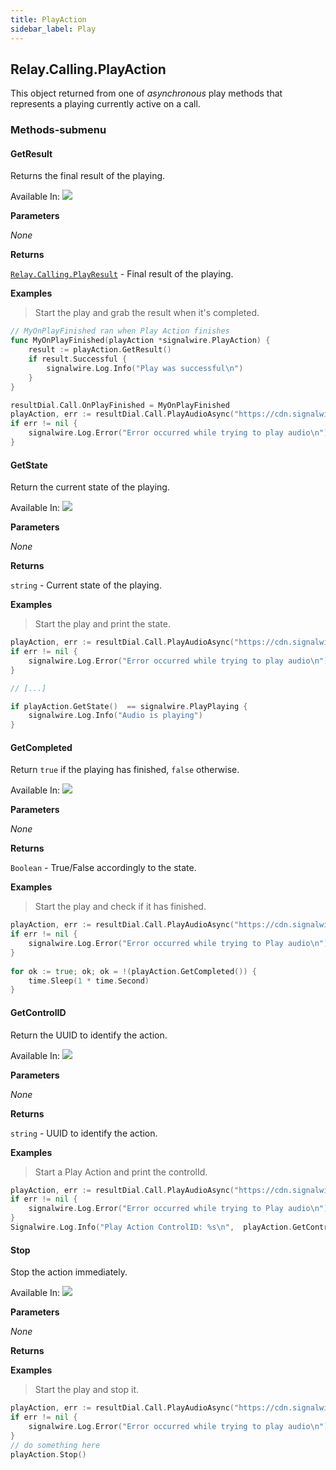 ```yaml
---
title: PlayAction
sidebar_label: Play
---
```


[link]: #

[relay-calling-playresult]: /sdks/reference/realtime-sdk/v2/sdks/golang/calling/results/play-result
[relay-calling-call]: /sdks/reference/realtime-sdk/v2/sdks/golang/calling/call

## Relay.Calling.PlayAction

This object returned from one of _asynchronous_ play methods that represents a playing currently active on a call.

### Methods-submenu

<div class="method-definitions"></div>

#### GetResult

Returns the final result of the playing.

Available In: <img class="method-available-tag" src="https://img.shields.io/badge/-v1.0+-brightgreen.svg" />

**Parameters**

_None_

**Returns**

[`Relay.Calling.PlayResult`][link] - Final result of the playing.

**Examples**

> Start the play and grab the result when it's completed.

```go
// MyOnPlayFinished ran when Play Action finishes
func MyOnPlayFinished(playAction *signalwire.PlayAction) {
	result := playAction.GetResult()
	if result.Successful {
		signalwire.Log.Info("Play was successful\n")
	}
}

resultDial.Call.OnPlayFinished = MyOnPlayFinished
playAction, err := resultDial.Call.PlayAudioAsync("https://cdn.signalwire.com/default-music/welcome.mp3")
if err != nil {
	signalwire.Log.Error("Error occurred while trying to play audio\n")
}
```

#### GetState

Return the current state of the playing.

Available In: <img class="method-available-tag" src="https://img.shields.io/badge/-v1.0+-brightgreen.svg" />

**Parameters**

_None_

**Returns**

`string` - Current state of the playing.

**Examples**

> Start the play and print the state.

```go
playAction, err := resultDial.Call.PlayAudioAsync("https://cdn.signalwire.com/default-music/welcome.mp3")
if err != nil {
	signalwire.Log.Error("Error occurred while trying to play audio\n")
}

// [...]

if playAction.GetState()  == signalwire.PlayPlaying {
	signalwire.Log.Info("Audio is playing") 
}

```

#### GetCompleted

Return `true` if the playing has finished, `false` otherwise.

Available In: <img class="method-available-tag" src="https://img.shields.io/badge/-v1.0+-brightgreen.svg" />

**Parameters**

_None_

**Returns**

`Boolean` - True/False accordingly to the state.

**Examples**

> Start the play and check if it has finished.

```go
playAction, err := resultDial.Call.PlayAudioAsync("https://cdn.signalwire.com/default-music/welcome.mp3")
if err != nil {
	signalwire.Log.Error("Error occurred while trying to Play audio\n")
}
		 
for ok := true; ok; ok = !(playAction.GetCompleted()) {
	time.Sleep(1 * time.Second)
}
```

#### GetControlID

Return the UUID to identify the action.

Available In: <img class="method-available-tag" src="https://img.shields.io/badge/-v1.0+-brightgreen.svg" />

**Parameters**

_None_

**Returns**

`string` - UUID to identify the action.

**Examples**

> Start a Play Action and print the controlId.

```go
playAction, err := resultDial.Call.PlayAudioAsync("https://cdn.signalwire.com/default-music/welcome.mp3")
if err != nil {
	signalwire.Log.Error("Error occurred while trying to Play audio\n")
}
Signalwire.Log.Info("Play Action ControlID: %s\n",  playAction.GetControlID())
```

#### Stop

Stop the action immediately.

Available In: <img class="method-available-tag" src="https://img.shields.io/badge/-v1.0+-brightgreen.svg" />

**Parameters**

_None_

**Returns**

**Examples**

> Start the play and stop it.

```go
playAction, err := resultDial.Call.PlayAudioAsync("https://cdn.signalwire.com/default-music/welcome.mp3")
if err != nil {
	signalwire.Log.Error("Error occurred while trying to play audio\n")
}
// do something here
playAction.Stop()
```
